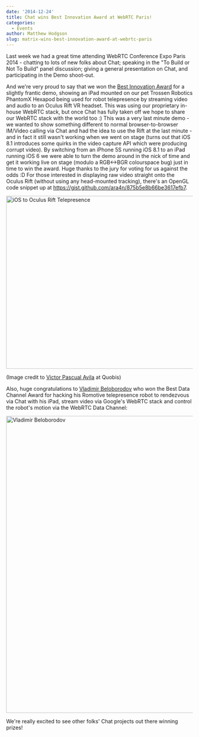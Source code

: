 ```yaml
---
date: '2014-12-24'
title: Chat wins Best Innovation Award at WebRTC Paris!
categories:
  - Events
author: Matthew Hodgson
slug: matrix-wins-best-innovation-award-at-webrtc-paris
---
```


Last week we had a great time attending WebRTC Conference Expo Paris 2014 - chatting to lots of new folks about Chat; speaking in the "To Build or Not To Build" panel discussion; giving a general presentation on Chat, and participating in the Demo shoot-out.

And we're very proud to say that we won the <a href="http://blog.uppersideconferences.com/award-winners-webrtc-2014-conference-expo/">Best Innovation Award</a> for a slightly frantic demo, showing an iPad mounted on our pet Trossen Robotics PhantomX Hexapod being used for robot telepresence by streaming video and audio to an Oculus Rift VR headset.  This was using our proprietary in-house WebRTC stack, but once Chat has fully taken off we hope to share our WebRTC stack with the world too :)  This was a very last minute demo - we wanted to show something different to normal browser-to-browser IM/Video calling via Chat and had the idea to use the Rift at the last minute - and in fact it still wasn't working when we went on stage (turns out that iOS 8.1 introduces some quirks in the video capture API which were producing corrupt video).  By switching from an iPhone 5S running iOS 8.1 to an iPad running iOS 6 we were able to turn the demo around in the nick of time and get it working live on stage (modulo a RGB<->BGR colourspace bug) just in time to win the award.  Huge thanks to the jury for voting for us against the odds :D  For those interested in displaying raw video straight onto the Oculus Rift (without using any head-mounted tracking), there's an OpenGL code snippet up at <a href="https://gist.github.com/ara4n/875b5e8b66be3617efb7">https://gist.github.com/ara4n/875b5e8b66be3617efb7</a>.

<a href="http://matrix.org/blog/wp-content/uploads/2014/12/oculus.jpg"><img src="http://matrix.org/blog/wp-content/uploads/2014/12/oculus-1024x764.jpg" alt="iOS to Oculus Rift Telepresence" width="625" height="466" class="aligncenter size-large wp-image-262" /></a>

(Image credit to <a href="https://twitter.com/victorpascual/status/545247282212667393">Victor Pascual Avila</a> at Quobis)

Also, huge congratulations to <a href="https://twitter.com/VladimirTechMan/status/545550432542916608">Vladimir Beloborodov</a> who won the Best Data Channel Award for hacking his Romotive telepresence robot to rendezvous via Chat with his iPad, stream video via Google's WebRTC stack and control the robot's motion via the WebRTC Data Channel:

<a href="http://matrix.org/blog/wp-content/uploads/2014/12/vladimir.jpg"><img src="http://matrix.org/blog/wp-content/uploads/2014/12/vladimir.jpg" alt="Vladimir Beloborodov" width="600" height="800" class="aligncenter size-full wp-image-263" /></a>

We're really excited to see other folks' Chat projects out there winning prizes!